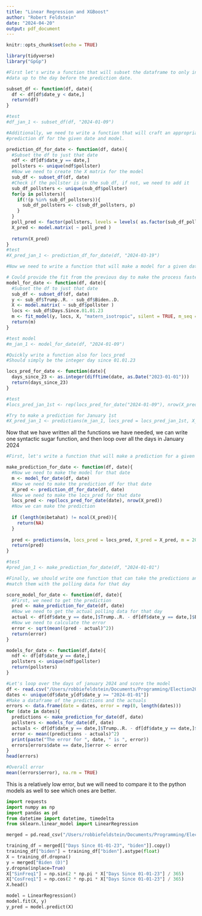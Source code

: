 ```yaml
---
title: "Linear Regression and XGBoost"
author: "Robert Feldstein"
date: "2024-04-20"
output: pdf_document
---
```


```r
knitr::opts_chunk$set(echo = TRUE)
```

```r
library(tidyverse)
library("GpGp")
```


```r
#First let's write a function that will subset the dataframe to only include the
#data up to the day before the prediction date.

subset_df <- function(df, date){
  df <- df[df$date_y < date,]
  return(df)
}

#test
#df_jan_1 <- subset_df(df, "2024-01-09")

#Additionally, we need to write a function that will craft an appropriate 
#prediction df for the given date and model. 

prediction_df_for_date <- function(df, date){
  #Subset the df to just that date 
  ndf <- df[df$date_y == date,]
  pollsters <- unique(ndf$pollster)
  #Now we need to create the X matrix for the model
  sub_df <- subset_df(df, date)
  #Check if the pollster is in the sub_df, if not, we need to add it
  sub_df_pollsters <- unique(sub_df$pollster)
  for(p in pollsters){
    if(!(p %in% sub_df_pollsters)){
      sub_df_pollsters <- c(sub_df_pollsters, p)
    }
  }
  poll_pred <- factor(pollsters, levels = levels( as.factor(sub_df_pollsters)))
  X_pred <- model.matrix( ~ poll_pred )
  
  return(X_pred)
}
#test
#X_pred_jan_1 <- prediction_df_for_date(df, "2024-03-19")

#Now we need to write a function that will make a model for a given date

# Could provide the fit from the previous day to make the process faster
model_for_date <- function(df, date){
  #Subset the df to just that date 
  sub_df <- subset_df(df, date)
  y <- sub_df$Trump..R. - sub_df$Biden..D.
  X <- model.matrix( ~ sub_df$pollster )
  locs <- sub_df$Days.Since.01.01.23
  m <- fit_model(y, locs, X, "matern_isotropic", silent = TRUE, m_seq = 50, reorder=F)
  return(m)
}

#test model
#m_jan_1 <- model_for_date(df, "2024-01-09")

#Quickly write a function also for locs_pred
#Should simply be the integer day since 01.01.23

locs_pred_for_date <- function(date){
  days_since_23 <- as.integer(difftime(date, as.Date("2023-01-01")))
  return(days_since_23)
}

#test
#locs_pred_jan_1st <- rep(locs_pred_for_date("2024-01-09"), nrow(X_pred_jan_1))

#Try to make a prediction for January 1st
#X_pred_jan_1 <- predictions(m_jan_1, locs_pred = locs_pred_jan_1st, X_pred = X_pred_jan_1, m = 50)

```


Now that we have written all the functions we have needed, we can write one
syntactic sugar function, and then loop over all the days in January 2024

```r

#First, let's write a function that will make a prediction for a given date

make_prediction_for_date <- function(df, date){
  #Now we need to make the model for that date
  m <- model_for_date(df, date)
  #Now we need to make the prediction df for that date
  X_pred <- prediction_df_for_date(df, date)
  #Now we need to make the locs_pred for that date
  locs_pred <- rep(locs_pred_for_date(date), nrow(X_pred))
  #Now we can make the prediction
  
  if (length(m$betahat) != ncol(X_pred)){
    return(NA)
  }
  
  pred <- predictions(m, locs_pred = locs_pred, X_pred = X_pred, m = 200)
  return(pred)
}

#test
#pred_jan_1 <- make_prediction_for_date(df, "2024-01-01")

#Finally, we should write one function that can take the predictions and 
#match them with the polling data for that day

score_model_for_date <- function(df, date){
  #First, we need to get the prediction
  pred <- make_prediction_for_date(df, date)
  #Now we need to get the actual polling data for that day
  actual <- df[df$date_y == date,]$Trump..R. - df[df$date_y == date,]$Biden..D.
  #Now we need to calculate the error
  error <- sqrt(mean((pred - actual)^2))
  return(error)
}

models_for_date <- function(df,date){
  ndf <- df[df$date_y == date,]
  pollsters <- unique(ndf$pollster)
  return(pollsters)
}

```

```r
#Let's loop over the days of january 2024 and score the model
df <- read.csv("/Users/robbiefeldstein/Documents/Programming/Election2024/RFolder/merged.csv")
dates <- unique(df$date_y[df$date_y >= "2024-01-01"])
#Make a dataframe of the predictions and the actuals
errors <- data.frame(date = dates, error = rep(0, length(dates)))
for (date in dates){
  predictions <- make_prediction_for_date(df, date)
  pollsters <- models_for_date(df, date)
  actuals <- df[df$date_y == date,]$Trump..R. - df[df$date_y == date,]$Biden..D.
  error <- mean((predictions - actuals)^2)
  print(paste("The error for ", date, " is ", error))
  errors[errors$date == date,]$error <- error
}
head(errors)
```
```r
#Overall error
mean((errors$error), na.rm = TRUE)
```

This is a relatively low error, but we will need to compare it to the python
models as well to see which ones are better. 
```python
import requests
import numpy as np
import pandas as pd
from datetime import datetime, timedelta
from sklearn.linear_model import LinearRegression

merged = pd.read_csv("/Users/robbiefeldstein/Documents/Programming/Election2024/RFolder/merged.csv")
```

```python
training_df = merged[["Days Since 01-01-23", "biden"]].copy()
training_df["biden"] = training_df["biden"].astype(float)
X = training_df.dropna()
y = merged["Biden (D)"]
y.dropna(inplace=True)
X["SinFreq1"] = np.sin(2 * np.pi * X["Days Since 01-01-23"] / 365)
X["CosFreq1"] = np.cos(2 * np.pi * X["Days Since 01-01-23"] / 365)
X.head()
```
```python
model = LinearRegression()
model.fit(X, y)
y_pred = model.predict(X)
```

```python

```


